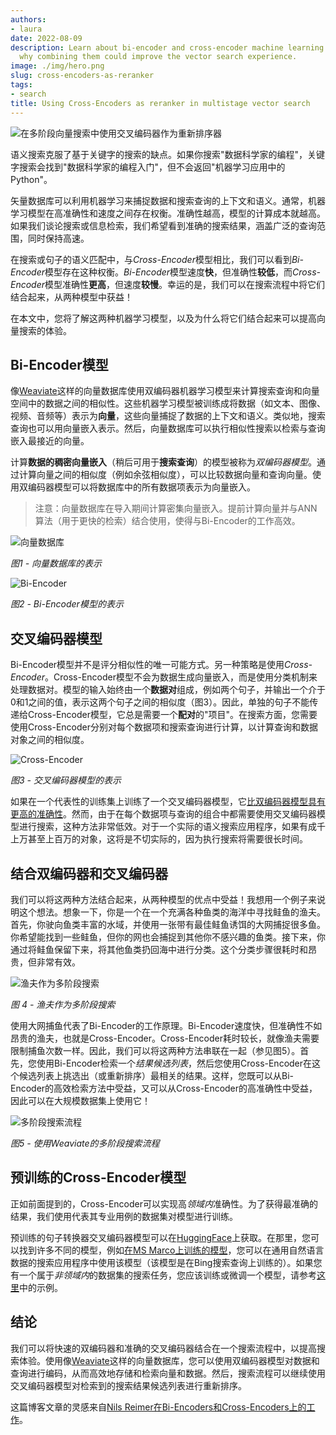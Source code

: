 ```yaml
---
authors:
- laura
date: 2022-08-09
description: Learn about bi-encoder and cross-encoder machine learning models, and
  why combining them could improve the vector search experience.
image: ./img/hero.png
slug: cross-encoders-as-reranker
tags:
- search
title: Using Cross-Encoders as reranker in multistage vector search
---
```


![在多阶段向量搜索中使用交叉编码器作为重新排序器](./img/hero.png)

<!-- 截断 -->

语义搜索克服了基于关键字的搜索的缺点。如果你搜索"数据科学家的编程"，关键字搜索会找到"数据科学家的编程入门"，但不会返回"机器学习应用中的Python"。

矢量数据库可以利用机器学习来捕捉数据和搜索查询的上下文和语义。通常，机器学习模型在高准确性和速度之间存在权衡。准确性越高，模型的计算成本就越高。如果我们谈论搜索或信息检索，我们希望看到准确的搜索结果，涵盖广泛的查询范围，同时保持高速。

在搜索或句子的语义匹配中，与*Cross-Encoder*模型相比，我们可以看到*Bi-Encoder*模型存在这种权衡。*Bi-Encoder*模型速度**快**，但准确性**较低**，而*Cross-Encoder*模型准确性**更高**，但速度**较慢**。幸运的是，我们可以在搜索流程中将它们结合起来，从两种模型中获益！

在本文中，您将了解这两种机器学习模型，以及为什么将它们结合起来可以提高向量搜索的体验。

## Bi-Encoder模型

像[Weaviate](/developers/weaviate/)这样的向量数据库使用双编码器机器学习模型来计算搜索查询和向量空间中的数据之间的相似性。这些机器学习模型被训练成将数据（如文本、图像、视频、音频等）表示为**向量**，这些向量捕捉了数据的上下文和语义。类似地，搜索查询也可以用向量嵌入表示。然后，向量数据库可以执行相似性搜索以检索与查询嵌入最接近的向量。

计算**数据的稠密向量嵌入**（稍后可用于**搜索查询**）的模型被称为*双编码器模型*。通过计算向量之间的相似度（例如余弦相似度），可以比较数据向量和查询向量。使用双编码器模型可以将数据库中的所有数据项表示为向量嵌入。

> 注意：向量数据库在导入期间计算密集向量嵌入。提前计算向量并与ANN算法（用于更快的检索）结合使用，使得与Bi-Encoder的工作高效。

![向量数据库](./img/vector-database.png)

*图1 - 向量数据库的表示*

![Bi-Encoder](./img/bi-encoder.png)

*图2 - Bi-Encoder模型的表示*

## 交叉编码器模型

Bi-Encoder模型并不是评分相似性的唯一可能方式。另一种策略是使用*Cross-Encoder*。Cross-Encoder模型不会为数据生成向量嵌入，而是使用分类机制来处理数据对。模型的输入始终由一个**数据对**组成，例如两个句子，并输出一个介于0和1之间的值，表示这两个句子之间的相似度（图3）。因此，单独的句子不能传递给Cross-Encoder模型，它总是需要一个**配对**的"项目"。在搜索方面，您需要使用Cross-Encoder分别对每个数据项和搜索查询进行计算，以计算查询和数据对象之间的相似度。

![Cross-Encoder](./img/cross-encoder.png)

*图3 - 交叉编码器模型的表示*


如果在一个代表性的训练集上训练了一个交叉编码器模型，它[比双编码器模型具有更高的准确性](https://arxiv.org/abs/1908.10084)。然而，由于在每个数据项与查询的组合中都需要使用交叉编码器模型进行搜索，这种方法非常低效。对于一个实际的语义搜索应用程序，如果有成千上万甚至上百万的对象，这将是不切实际的，因为执行搜索将需要很长时间。

## 结合双编码器和交叉编码器

我们可以将这两种方法结合起来，从两种模型的优点中受益！我想用一个例子来说明这个想法。想象一下，你是一个在一个充满各种鱼类的海洋中寻找鲑鱼的渔夫。首先，你驶向鱼类丰富的水域，并使用一张带有最佳鲑鱼诱饵的大网捕捉很多鱼。你希望能找到一些鲑鱼，但你的网也会捕捉到其他你不感兴趣的鱼类。接下来，你通过将鲑鱼保留下来，将其他鱼类扔回海中进行分类。这个分类步骤很耗时和昂贵，但非常有效。

![渔夫作为多阶段搜索](./img/fisherman.jpg)

*图 4 - 渔夫作为多阶段搜索*

使用大网捕鱼代表了Bi-Encoder的工作原理。Bi-Encoder速度快，但准确性不如昂贵的渔夫，也就是Cross-Encoder。Cross-Encoder耗时较长，就像渔夫需要限制捕鱼次数一样。因此，我们可以将这两种方法串联在一起（参见图5）。首先，您使用Bi-Encoder检索一个*结果候选列表*，然后您使用Cross-Encoder在这个候选列表上挑选出（或重新排序）最相关的结果。这样，您既可以从Bi-Encoder的高效检索方法中受益，又可以从Cross-Encoder的高准确性中受益，因此可以在大规模数据集上使用它！

![多阶段搜索流程](./img/weaviate-pipeline-long.png)

*图5 - 使用Weaviate的多阶段搜索流程*

## 预训练的Cross-Encoder模型

正如前面提到的，Cross-Encoder可以实现高*领域内*准确性。为了获得最准确的结果，我们使用代表其专业用例的数据集对模型进行训练。

预训练的句子转换器交叉编码器模型可以在[HuggingFace](https://huggingface.co/Cross-Encoder)上获取。在那里，您可以找到许多不同的模型，例如[在MS Marco上训练的模型](https://huggingface.co/cross-encoder/mmarco-mMiniLMv2-L12-H384-v1)，您可以在通用自然语言数据的搜索应用程序中使用该模型（该模型是在Bing搜索查询上训练的）。如果您有一个属于*非领域内*的数据集的搜索任务，您应该训练或微调一个模型，请参考[这里](https://www.sbert.net/examples/training/cross-encoder/README.html)中的示例。

## 结论

我们可以将快速的双编码器和准确的交叉编码器结合在一个搜索流程中，以提高搜索体验。使用像[Weaviate](/)这样的向量数据库，您可以使用双编码器模型对数据和查询进行编码，从而高效地存储和检索向量和数据。然后，搜索流程可以继续使用交叉编码器模型对检索到的搜索结果候选列表进行重新排序。

这篇博客文章的灵感来自[Nils Reimer在Bi-Encoders和Cross-Encoders上的工作](https://www.sbert.net/examples/applications/cross-encoder/README.html)。


<WhatNext />